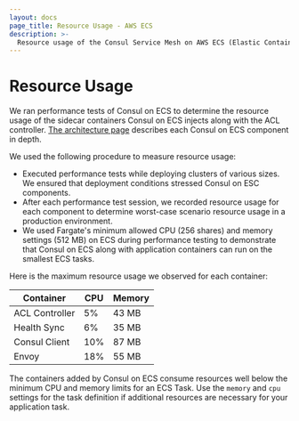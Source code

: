 ```yaml
---
layout: docs
page_title: Resource Usage - AWS ECS
description: >-
  Resource usage of the Consul Service Mesh on AWS ECS (Elastic Container Service).
---
```


# Resource Usage

We ran performance tests of Consul on ECS to determine the resource usage of
the sidecar containers Consul on ECS injects along with the ACL controller.
[The architecture page](/docs/ecs/architecture) describes each Consul on ECS
component in depth.

We used the following procedure to measure resource usage:

- Executed performance tests while deploying clusters of various sizes. We
  ensured that deployment conditions stressed Consul on ESC components.
- After each performance test session, we recorded resource usage for each
  component to determine worst-case scenario resource usage in a production
  environment.
- We used Fargate's minimum allowed CPU (256 shares) and memory settings (512
  MB) on ECS during performance testing to demonstrate that Consul on ECS along
  with application containers can run on the smallest ECS tasks.

Here is the maximum resource usage we observed for each container:

| Container      | CPU | Memory |
| -------------- | --- | ------ |
| ACL Controller | 5%  | 43 MB  |
| Health Sync    | 6%  | 35 MB  |
| Consul Client  | 10% | 87 MB  |
| Envoy          | 18% | 55 MB  |

The containers added by Consul on ECS consume resources well below the minimum CPU and
memory limits for an ECS Task. Use the `memory` and `cpu` settings for the task definition
if additional resources are necessary for your application task.

